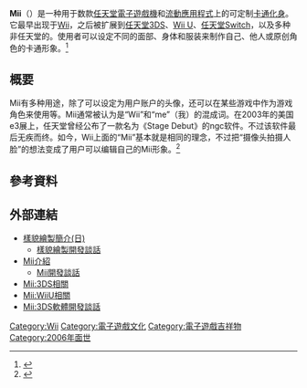 {{NoteTA
|G1=IT
|G2=Games
|G3=Nintendo
}}
{{Infobox character
|name    = Mii
|image   =
|caption =
|series  = [[Wii系列|Wii系列]]
|first = [[Wii|Wii]]（2006）
|creator = [[任天堂|任天堂]]
}}

'''Mii'''（{{IPA|/mi/}}）是一种用于数款[[任天堂|任天堂]][[電子遊戲機|電子遊戲機]]和[[流動應用程式|流動應用程式]]上的可定制[[头像|卡通化身]]。它最早出现于[[Wii|Wii]]，之后被扩展到[[任天堂3DS|任天堂3DS]]、[[Wii_U|Wii U]]、[[任天堂Switch|任天堂Switch]]，以及多种非任天堂的{{tsl|en|smart device|智能设备}}。使用者可以设定不同的面部、身体和服装来制作自己、他人或原创角色的卡通形象。<ref>{{Cite web |url=http://www.nintendo.co.jp/wii/staff/mii-channel/articles/index.html |title=開発スタッフが語る『似顔絵チャンネル』の話。 |accessdate=2021-01-16 |archive-date=2020-12-15 |archive-url=https://web.archive.org/web/20201215005222/https://www.nintendo.co.jp/wii/staff/mii-channel/articles/index.html |dead-url=no }}</ref>

== 概要 ==
Mii有多种用途，除了可以设定为用户账户的头像，还可以在某些游戏中作为游戏角色来使用等。Mii通常被认为是“Wii”和“me”（我）的混成词。在2003年的美国e3展上，任天堂曾经公布了一款名为《Stage Debut》的ngc软件。不过该软件最后无疾而终。如今，Wii上面的“Mii”基本就是相同的理念，不过把“摄像头拍摄人脸”的想法变成了用户可以编辑自己的Mii形象。<ref>{{cite web |last=Plunkett |first=Luke |title=Using Magic, The 3DS Can Make A Mii Using A Photo |publisher=Kotaku |url=http://kotaku.com/5652733/using-magic-the-3ds-can-make-a-mii-using-a-photo |date=1 October 2010 |accessdate=2021-01-16 |archive-date=2018-11-24 |archive-url=https://web.archive.org/web/20181124105131/https://kotaku.com/5652733/using-magic-the-3ds-can-make-a-mii-using-a-photo |dead-url=no }}</ref>

== 參考資料 ==
{{Reflist}}

== 外部連結 ==
* [https://www.nintendo.co.jp/wii/features/wii_channel.html#nigaoe 樣貌繪製簡介(日)] {{Wayback|url=https://www.nintendo.co.jp/wii/features/wii_channel.html#nigaoe |date=20201214224300 }}
** [https://www.nintendo.co.jp/wii/staff/mii-channel/articles/ 樣貌繪製開發談話]
* [https://www.nintendo.co.jp/wii/features/mii_contest/ Mii介紹] {{Wayback|url=https://www.nintendo.co.jp/wii/features/mii_contest/ |date=20191112001034 }}
** [https://www.nintendo.co.jp/wii/staff/mii-contest-channel/articles/ Mii開發談話] {{Wayback|url=https://www.nintendo.co.jp/wii/staff/mii-contest-channel/articles/ |date=20191231162915 }}
* [https://www.nintendo.co.jp/hardware/3dsseries/miistudio/ Mii:3DS相關]
* [https://www.nintendo.co.jp/hardware/wiiu/miistudio/ Mii:WiiU相關] {{Wayback|url=https://www.nintendo.co.jp/hardware/wiiu/miistudio/ |date=20200111145726 }}
* [https://www.nintendo.co.jp/3ds/interview/hardware/vol6/ Mii:3DS軟體開發談話] {{Wayback|url=https://www.nintendo.co.jp/3ds/interview/hardware/vol6/ |date=20201215022625 }}

{{Wii}}
{{Wii系列}}
{{任天堂明星大亂鬥系列}}
{{Portal bar|電子遊戲|任天堂}}

[[Category:Wii|Category:Wii]]
[[Category:電子遊戲文化|Category:電子遊戲文化]]
[[Category:電子遊戲吉祥物|Category:電子遊戲吉祥物]]
[[Category:2006年面世|Category:2006年面世]]